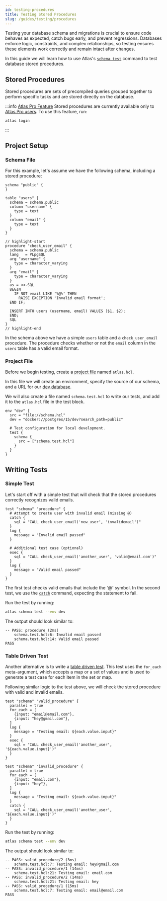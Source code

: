 ```yaml
---
id: testing-procedures
title: Testing Stored Procedures
slug: /guides/testing/procedures
---
```


Testing your database schema and migrations is crucial to ensure code behaves as expected, catch bugs early,
and prevent regressions. Databases enforce logic, constraints, and complex relationships,
so testing ensures these elements work correctly and remain intact after changes.

In this guide we will learn how to use Atlas's [`schema test`](/testing/schema) command to test database stored
procedures.


## Stored Procedures

Stored procedures are sets of precompiled queries grouped together to perform specific tasks and are
stored directly on the database.

:::info [Atlas Pro Feature](/features#pro-plan)
Stored procedures are currently available only to [Atlas Pro users](/features#pro-plan). To use this feature, run:
```
atlas login
```
:::

## Project Setup

### Schema File
For this example, let's assume we have the following schema, including a stored procedure:

```hcl title="schema.hcl"
schema "public" {
}

table "users" {
  schema = schema.public
  column "username" {
    type = text
  }
  column "email" {
    type = text
  }
}

// highlight-start
procedure "check_user_email" {
  schema = schema.public
  lang   = PLpgSQL
  arg "username" {
    type = character_varying
  }
  arg "email" {
    type = character_varying
  }
  as = <<-SQL
  BEGIN
    IF NOT email LIKE '%@%' THEN
      RAISE EXCEPTION 'Invalid email format';
  END IF;

  INSERT INTO users (username, email) VALUES ($1, $2);
  END;
  SQL
}
// highlight-end
```

In the schema above we have a simple `users` table and a `check_user_email` procedure. The procedure checks whether or not
the `email` column in the `users` table has a valid email format.

### Project File

Before we begin testing, create a [project file](/atlas-schema/projects#project-files) named
`atlas.hcl`.

In this file we will create an environment, specify the source of our schema,
and a URL for our [dev database](/concepts/dev-database).

We will also create a file named `schema.test.hcl` to write our tests, and
add it to the `atlas.hcl` file in the test block.

```hcl title="atlas.hcl"
env "dev" {
  src = "file://schema.hcl"
  dev = "docker://postgres/15/dev?search_path=public"

  # Test configuration for local development.
  test {
    schema {
      src = ["schema.test.hcl"]
    }
  }
}
```

## Writing Tests

### Simple Test

Let's start off with a simple test that will check that the stored procedures correctly recognizes valid emails.

```hcl title="schema.test.hcl"
test "schema" "procedure" {
  # Attempt to create user with invalid email (missing @)
  catch {
    sql = "CALL check_user_email('new_user', 'invalidemail')"
  }
  log {
    message = "Invalid email passed"
  }

  # Additional test case (optional)
  exec {
    sql = "CALL check_user_email('another_user', 'valid@email.com')"
  }
  log {
    message = "Valid email passed"
  }
}
```

The first test checks valid emails that include the '@' symbol. In the second test, we use the [`catch`](/testing/schema#catch-command)
command, expecting the statement to fail.

Run the test by running:

```bash
atlas schema test --env dev
```

The output should look similar to:
```testoutput title="Test Output"
-- PASS: procedure (2ms)
    schema.test.hcl:6: Invalid email passed
    schema.test.hcl:14: Valid email passed
PASS
```

### Table Driven Test

Another alternative is to write a [table driven test](/testing/schema#table-driven-tests). This
test uses the `for_each` meta-argument, which accepts a map or a set of values and is used to generate
a test case for each item in the set or map.

Following similar logic to the test above, we will check the stored procedure with valid and invalid emails.

```hcl title="schema.test.hcl"
test "schema" "valid_procedure" {
  parallel = true
  for_each = [
    {input: "email@email.com"},
    {input: "hey@gmail.com"},
  ]
  log {
    message = "Testing email: ${each.value.input}"
  }
  exec {
    sql = "CALL check_user_email('another_user', '${each.value.input}')"
  }
}

test "schema" "invalid_procedure" {
  parallel = true
  for_each = [
    {input: "email.com"},
    {input: "hey"},
  ]
  log {
    message = "Testing email: ${each.value.input}"
  }
  catch {
    sql = "CALL check_user_email('another_user', '${each.value.input}')"
  }
}
```

Run the test by running:

```bash
atlas schema test --env dev
```

The output should look similar to:
```testoutput title="Test Output"
-- PASS: valid_procedure/2 (3ms)
    schema.test.hcl:7: Testing email: hey@gmail.com
-- PASS: invalid_procedure/1 (14ms)
    schema.test.hcl:21: Testing email: email.com
-- PASS: invalid_procedure/2 (14ms)
    schema.test.hcl:21: Testing email: hey
-- PASS: valid_procedure/1 (15ms)
    schema.test.hcl:7: Testing email: email@email.com
PASS
```
